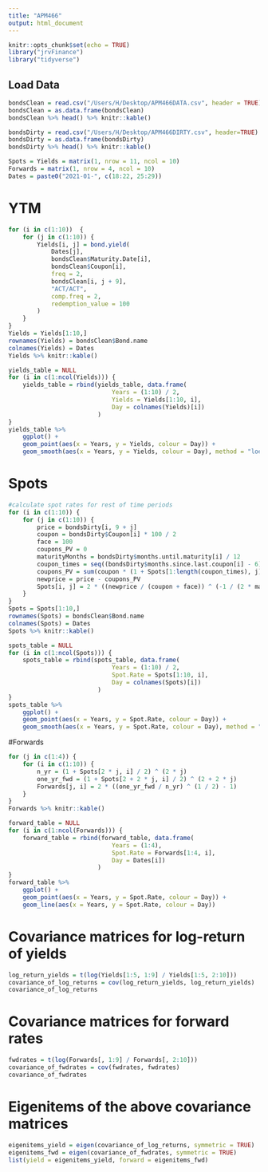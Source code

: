 ```yaml
---
title: "APM466"
output: html_document
---
```


```r
knitr::opts_chunk$set(echo = TRUE)
library("jrvFinance")
library("tidyverse")
```

## Load Data
```r
bondsClean = read.csv("/Users/H/Desktop/APM466DATA.csv", header = TRUE)
bondsClean = as.data.frame(bondsClean)
bondsClean %>% head() %>% knitr::kable()
```

```r
bondsDirty = read.csv("/Users/H/Desktop/APM466DIRTY.csv", header=TRUE)
bondsDirty = as.data.frame(bondsDirty)
bondsDirty %>% head() %>% knitr::kable()   
```

```r
Spots = Yields = matrix(1, nrow = 11, ncol = 10)
Forwards = matrix(1, nrow = 4, ncol = 10)
Dates = paste0("2021-01-", c(18:22, 25:29))
```

# YTM
```r
for (i in c(1:10))  {
    for (j in c(1:10)) {
        Yields[i, j] = bond.yield(
            Dates[j],
            bondsClean$Maturity.Date[i],
            bondsClean$Coupon[i],
            freq = 2,
            bondsClean[i, j + 9],
            "ACT/ACT",
            comp.freq = 2,
            redemption_value = 100
        )
    }
} 
Yields = Yields[1:10,]
rownames(Yields) = bondsClean$Bond.name
colnames(Yields) = Dates
Yields %>% knitr::kable()
```

```r
yields_table = NULL
for (i in c(1:ncol(Yields))) {
    yields_table = rbind(yields_table, data.frame(
                             Years = (1:10) / 2,
                             Yields = Yields[1:10, i],
                             Day = colnames(Yields)[i])
                         )
}
yields_table %>%
    ggplot() +
    geom_point(aes(x = Years, y = Yields, colour = Day)) + 
    geom_smooth(aes(x = Years, y = Yields, colour = Day), method = "loess", se = FALSE, formula = "y ~ x")
```


# Spots
```r
#calculate spot rates for rest of time periods
for (i in c(1:10)) {
    for (j in c(1:10)) {
        price = bondsDirty[i, 9 + j]
        coupon = bondsDirty$Coupon[i] * 100 / 2 
        face = 100
        coupons_PV = 0
        maturityMonths = bondsDirty$months.until.maturity[i] / 12
        coupon_times = seq((bondsDirty$months.since.last.coupon[i] - 6) / 12, maturityMonths - 1 / 12, 1 / 2)
        coupons_PV = sum(coupon * (1 + Spots[1:length(coupon_times), j] / 2) ^ (-2 * coupon_times))
        newprice = price - coupons_PV
        Spots[i, j] = 2 * ((newprice / (coupon + face)) ^ (-1 / (2 * maturityMonths)) - 1)
    }
}
Spots = Spots[1:10,]
rownames(Spots) = bondsClean$Bond.name
colnames(Spots) = Dates
Spots %>% knitr::kable()
```

```r
spots_table = NULL
for (i in c(1:ncol(Spots))) {
    spots_table = rbind(spots_table, data.frame(
                             Years = (1:10) / 2,
                             Spot.Rate = Spots[1:10, i],
                             Day = colnames(Spots)[i])
                         )
}
spots_table %>%
    ggplot() +
    geom_point(aes(x = Years, y = Spot.Rate, colour = Day)) + 
    geom_smooth(aes(x = Years, y = Spot.Rate, colour = Day), method = "loess", se = FALSE, formula = "y ~ x")
```

#Forwards
```r
for (j in c(1:4)) {
    for (i in c(1:10)) {
        n_yr = (1 + Spots[2 * j, i] / 2) ^ (2 * j)
        one_yr_fwd = (1 + Spots[2 + 2 * j, i] / 2) ^ (2 + 2 * j)
        Forwards[j, i] = 2 * ((one_yr_fwd / n_yr) ^ (1 / 2) - 1)
    }
}
Forwards %>% knitr::kable()
```

```r
forward_table = NULL
for (i in c(1:ncol(Forwards))) {
    forward_table = rbind(forward_table, data.frame(
                             Years = (1:4),
                             Spot.Rate = Forwards[1:4, i],
                             Day = Dates[i])
                         )
}
forward_table %>%
    ggplot() +
    geom_point(aes(x = Years, y = Spot.Rate, colour = Day)) + 
    geom_line(aes(x = Years, y = Spot.Rate, colour = Day))
```


# Covariance matrices for log-return of yields
```r
log_return_yields = t(log(Yields[1:5, 1:9] / Yields[1:5, 2:10]))
covariance_of_log_returns = cov(log_return_yields, log_return_yields)
covariance_of_log_returns
```

# Covariance matrices for forward rates
```r
fwdrates = t(log(Forwards[, 1:9] / Forwards[, 2:10]))
covariance_of_fwdrates = cov(fwdrates, fwdrates)
covariance_of_fwdrates
```

# Eigenitems of the above covariance matrices
```r
eigenitems_yield = eigen(covariance_of_log_returns, symmetric = TRUE)
eigenitems_fwd = eigen(covariance_of_fwdrates, symmetric = TRUE)
list(yield = eigenitems_yield, forward = eigenitems_fwd)
```
